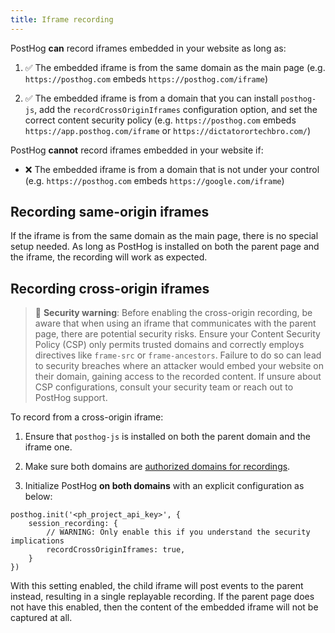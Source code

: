 ```yaml
---
title: Iframe recording
---
```


PostHog **can** record iframes embedded in your website as long as:

1. ✅ The embedded iframe is from the same domain as the main page (e.g. `https://posthog.com` embeds `https://posthog.com/iframe`)

2.  ✅ The embedded iframe is from a domain that you can install `posthog-js`, add the `recordCrossOriginIframes` configuration option, and set the correct content security policy (e.g. `https://posthog.com` embeds `https://app.posthog.com/iframe` or `https://dictatorortechbro.com/`)

PostHog **cannot** record iframes embedded in your website if:

* ❌ The embedded iframe is from a domain that is not under your control (e.g. `https://posthog.com` embeds `https://google.com/iframe`)

## Recording same-origin iframes

If the iframe is from the same domain as the main page, there is no special setup needed. As long as PostHog is installed on both the parent page and the iframe, the recording will work as expected.

## Recording cross-origin iframes

> 🚧 **Security warning**: Before enabling the cross-origin recording, be aware that when using an iframe that communicates with the parent page, there are potential security risks. Ensure your Content Security Policy (CSP) only permits trusted domains and correctly employs directives like `frame-src` or `frame-ancestors`. Failure to do so can lead to security breaches where an attacker would embed your website on their domain, gaining access to the recorded content. If unsure about CSP configurations, consult your security team or reach out to PostHog support.

To record from a cross-origin iframe:

1. Ensure that `posthog-js` is installed on both the parent domain and the iframe one.

2. Make sure both domains are [authorized domains for recordings](/docs/session-replay/troubleshooting#1-authorized-domains-for-recordings).

3. Initialize PostHog **on both domains** with an explicit configuration as below:

```js-web
posthog.init('<ph_project_api_key>', {
    session_recording: {
        // WARNING: Only enable this if you understand the security implications
        recordCrossOriginIframes: true,
    }
})
```

With this setting enabled, the child iframe will post events to the parent instead, resulting in a single replayable recording. If the parent page does not have this enabled, then the content of the embedded iframe will not be captured at all.

